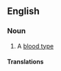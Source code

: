 ==English==

===Noun===
{{en-noun}}

# A [[blood type]]

====Translations====
{{trans-see|blood type}}